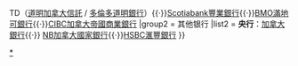{{Navbox
|name = 加拿大銀行
|title = {{flagicon|加拿大}} 加拿大銀行
|group1 = [[加拿大五大银行]]
|list1  =
[[加拿大皇家銀行| RBC皇家銀行]]{{·}}TD（[[道明加拿大信託]] / [[多倫多道明銀行]]）{{·}}[[加拿大豐業銀行|Scotiabank豐業銀行]]{{·}}[[滿地可銀行|BMO滿地可銀行]]{{·}}[[加拿大帝國商業銀行|CIBC加拿大帝國商業銀行]]
|group2 = 其他银行
|list2  = '''央行'''：[[加拿大銀行]]{{·}} [[加拿大國家銀行|NB加拿大國家銀行]]{{·}}[[加拿大滙豐銀行|HSBC滙豐銀行]]
}}<noinclude>
[[Category:加拿大銀行|*]]
</noinclude>
